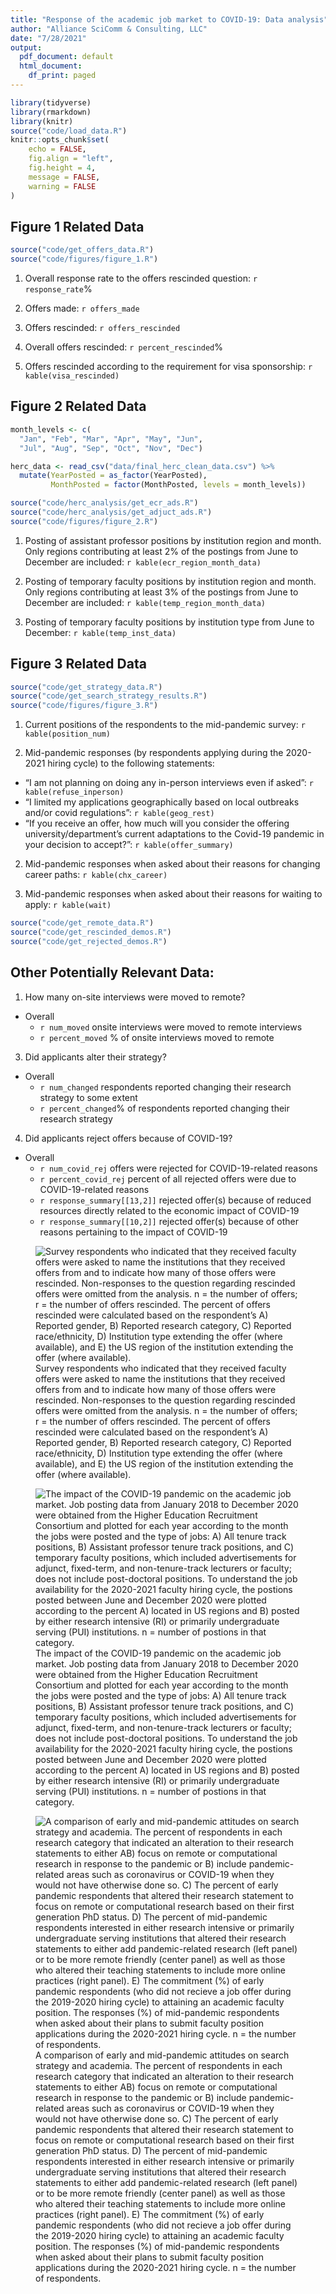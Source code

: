 ```yaml
---
title: "Response of the academic job market to COVID-19: Data analysis"
author: "Alliance SciComm & Consulting, LLC"
date: "7/28/2021"
output:
  pdf_document: default
  html_document:
    df_print: paged
---
```


```r
library(tidyverse)
library(rmarkdown)
library(knitr)
source("code/load_data.R")
knitr::opts_chunk$set(
	echo = FALSE,
	fig.align = "left",
	fig.height = 4,
	message = FALSE,
	warning = FALSE
)
```


## Figure 1 Related Data
```r
source("code/get_offers_data.R")
source("code/figures/figure_1.R")
```
1. Overall response rate to the offers rescinded question: `r response_rate`%

1. Offers made: `r offers_made`

1. Offers rescinded: `r offers_rescinded`

1. Overall offers rescinded: `r percent_rescinded`%

1. Offers rescinded according to the requirement for visa sponsorship:
  `r kable(visa_rescinded)`

## Figure 2 Related Data
```r
month_levels <- c(
  "Jan", "Feb", "Mar", "Apr", "May", "Jun", 
  "Jul", "Aug", "Sep", "Oct", "Nov", "Dec")

herc_data <- read_csv("data/final_herc_clean_data.csv") %>% 
  mutate(YearPosted = as_factor(YearPosted),
         MonthPosted = factor(MonthPosted, levels = month_levels))

source("code/herc_analysis/get_ecr_ads.R")
source("code/herc_analysis/get_adjuct_ads.R")
source("code/figures/figure_2.R")
```
1. Posting of assistant professor positions by institution region and month. Only regions contributing at least 2% of the postings from June to December are included: `r kable(ecr_region_month_data)`

2. Posting of temporary faculty positions by institution region and month. Only regions contributing at least 3% of the postings from June to December are included: `r kable(temp_region_month_data)`

3. Posting of temporary faculty positions by institution type from June to December: `r kable(temp_inst_data)`

## Figure 3 Related Data
```r
source("code/get_strategy_data.R")
source("code/get_search_strategy_results.R")
source("code/figures/figure_3.R")
```
1. Current positions of the respondents to the mid-pandemic survey: `r kable(position_num)`

2. Mid-pandemic responses (by respondents applying during the 2020-2021 hiring cycle) to the following statements:

  + "I am not planning on doing any in-person interviews even if asked": `r kable(refuse_inperson)`
  + "I limited my applications geographically based on local outbreaks and/or covid regulations": `r kable(geog_rest)`
  + "If you receive an offer, how much will you consider the offering university/department's current adaptations to the Covid-19 pandemic in your decision to accept?": `r kable(offer_summary)`

2. Mid-pandemic responses when asked about their reasons for changing career paths: `r kable(chx_career)`

4. Mid-pandemic responses when asked about their reasons for waiting to apply: `r kable(wait)`


```r
source("code/get_remote_data.R")
source("code/get_rescinded_demos.R")
source("code/get_rejected_demos.R")

```
## Other Potentially Relevant Data:

1. How many on-site interviews were moved to remote?
  + Overall
    + `r num_moved` onsite interviews were moved to remote interviews
    + `r percent_moved` % of onsite interviews moved to remote

3. Did applicants alter their strategy?
  + Overall
    + `r num_changed` respondents reported changing their research strategy to some extent
    + `r percent_changed`% of respondents reported changing their research strategy
    
4. Did applicants reject offers because of COVID-19? 
  + Overall
    + `r num_covid_rej` offers were rejected for COVID-19-related reasons
    + `r percent_covid_rej` percent of all rejected offers were due to COVID-19-related reasons
    + `r response_summary[[13,2]]` rejected offer(s) because of reduced resources directly related to the economic impact of COVID-19
    + `r response_summary[[10,2]]` rejected offer(s) because of other reasons pertaining to the impact of COVID-19

![Survey respondents who indicated that they received faculty offers were asked to name the institutions that they received offers from and to indicate how many of those offers were rescinded. Non-responses to the question regarding rescinded offers were omitted from the analysis. n = the number of offers; r = the number of offers rescinded. The percent of offers rescinded were calculated based on the respondent's A) Reported gender, B) Reported research category, C) Reported race/ethnicity, D) Institution type extending the offer (where available), and E) the US region of the institution extending the offer (where available).]("figures/Figure_1.png")

![The impact of the COVID-19 pandemic on the academic job market. Job posting data from January 2018 to December 2020 were obtained from the Higher Education Recruitment Consortium and plotted for each year according to the month the jobs were posted and the type of jobs: A) All tenure track positions, B) Assistant professor tenure track positions, and C) temporary faculty positions, which included advertisements for adjunct, fixed-term, and non-tenure-track lecturers or faculty; does not include post-doctoral positions. To understand the job availability for the 2020-2021 faculty hiring cycle, the postions posted between June and December 2020 were plotted according to the percent A) located in US regions and B) posted by either research intensive (RI) or primarily undergraduate serving (PUI) institutions. n = number of postions in that category.]("figures/Figure_2.png")

![A comparison of early and mid-pandemic attitudes on search strategy and academia. The percent of respondents in each research category that indicated an alteration to their research statements to either AB) focus on remote or computational research in response to the pandemic or B) include pandemic-related areas such as coronavirus or COVID-19 when they would not have otherwise done so. C) The percent of early pandemic respondents that altered their research statement to focus on remote or computational research based on their first generation PhD status. D) The percent of mid-pandemic respondents interested in either research intensive or primarily undergraduate serving institutions that altered their research statements to either add pandemic-related research (left panel) or to be more remote friendly (center panel) as well as those who altered their teaching statements to include more online practices (right panel). E) The commitment (%) of early pandemic respondents (who did not recieve a job offer during the 2019-2020 hiring cycle) to attaining an academic faculty position. The responses (%) of mid-pandemic respondents when asked about their plans to submit faculty position applications during the 2020-2021 hiring cycle. n = the number of respondents.]("figures/Figure_3.png")